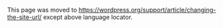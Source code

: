 {{Languages|
{{en|Changing The Site URL}}
{{it|Modificare l'URL del sito}}
{{ja|サイト URL の変更}}
{{ko|사이트 URL 변경 방법}}
}}

This page was moved to https://wordpress.org/support/article/changing-the-site-url/ except above language locator.
<!--
On the Settings->General screen in a single site installation of WordPress, there are two fields named "WordPress Address (URL)" and "Site Address (URL)". They are important settings, since they control where WordPress thinks your site is located. They control the display of the URL in the admin section of your page, as well as the front end, and are used throughout the WordPress code.

* The "Site Address (URL)" setting is the address you want people to type in their browser to reach your WordPress blog.
* The "WordPress Address (URL)" setting is the address where your WordPress core files reside.

'''Note''': Both settings should include the http:// part and should not have a slash "/" at the end. Some setups may require lowercase letters (camelCase may not work if case-sensitive).

Every once in a while, somebody finds a need to manually change (or fix) these settings. Usually this happens when they change one or both and discover that their site no longer works properly. This can leave the user with no easily discoverable way to correct the problem. This article tells you how to change these settings directly.

Additional information is presented here for the case where you are moving WordPress from one site to another, as this will also require changing the site URL. You should not attempt to use this additional information if you're only attempting to correct a "broken" site.

{{Message|
| background = #FCECAD
| border = #CCCCCC
| color = #000000
| text = <strong>Alert!</strong> These directions are for single installs of WordPress only.  If you are using WordPress MultiSite, you will need to manually edit your database.
}}

__TOC__

== Changing the Site URL ==

There are four easy methods to change the Site URL manually. Any of these methods will work and perform much the same function.

In the notes below, 'WP_HOME' and 'home' refer to the "Site Address (URL)" or what you want regular visitors to type in their browser.
'WP_SITEURL' and 'siteurl' refer to the "WordPress Address (URL)" or the address where your WordPress core files reside.

=== Edit wp-config.php ===

It is possible to set the site URL manually in the wp-config.php file.

Add these two lines to your wp-config.php, where "example.com" is the correct location of your site.
 define( 'WP_HOME', 'http://example.com' );
 define( 'WP_SITEURL', 'http://example.com' );

This is not necessarily the best fix, it's just hardcoding the values into the site itself. You won't be able to edit them on the General settings page anymore when using this method.

=== Edit functions.php ===

If you have access to the site via [[FTP_Clients|FTP]], then this method will help you quickly get a site back up and running, if you changed those values incorrectly.

1. FTP to the site, and get a copy of the active theme's functions.php file. You're going to edit it in a simple [[Editing_Files#Using_Text_Editors|text editor]] and upload it back to the site.

2. Add these two lines to the file, immediately after the initial "<?php" line.
 update_option( 'siteurl', 'http://example.com' );
 update_option( 'home', 'http://example.com' );

Use your own URL instead of example.com, obviously.

3. Upload the file back to your site, in the same location. FileZilla offers a handy "edit file" function to do all of the above rapidly; if you can use that, do so.

4. Load the login or admin page a couple of times. The site should come back up.

{{Message|
| background = #FCECAD
| border = #CCCCCC
| color = #000000
| text = <strong>Important!</strong> Do not leave those lines in the functions.php file. Remove them after the site is up and running again. 
}}


'''Note''': If your theme doesn't have a functions.php file create a new one with a [[Editing_Files#Using_Text_Editors|text editor]]. Add the php tags and the two lines using your own URL instead of example.com:. 

 <?php
 update_option( 'siteurl', 'http://example.com' );
 update_option( 'home', 'http://example.com' );

Upload that to your theme directory. Remove the lines or the remove the file after the site is up and running again.

>>>

Here are some additional details that step you through transfering a LAN-based wordpress site into an externally accessible site as well enabling editing the wordpress site from inside the LAN.

Two important keys are router/firewall modifications and the "wait 10+ minutes" after making the changes at the end.

-using ssh to log into your server (nano is a server preinstalled text editor)<br>
-$ nano /var/www/books/wp-content/themes/twentyeleven/functions.php<br>
-add lines just after <?php
     update_option( 'siteurl', 'http://your.site.url:port/yourblog' );
     update_option( 'home', 'http://your.site.url:port/yourblog' );
-refresh your web browser using your external site url
    http://your.site.url:port/yourblog
-$ nano /var/www/books/wp-content/themes/twentyeleven/functions.php<br>
-remove those lines you just added (or comment them out)<br>
-access your router (these steps are for pfSense, other routers should have similar settings to look for/watch out for)<br>
-add to firewall/nat table a line like this
         wan/tcp/port/LAN.server.IP/80
-add to firewall/rules table a line like this
         tcp/*/port/LAN.server.IP/port/*
-uncheck the box at System/advanced/network address translation/Disable NAT Reflection 
        "Disables the automatic creation of NAT redirect rules for access to your public IP addresses from within your internal networks. Note: Reflection only works on port forward type items and does not work for large ranges > 500 ports."

Then go do something for ten minutes and when you get back see if the external url http://your.site.url:port/yourblog from a LAN browser brings the page up correctly.

=== Relocate method ===

WordPress supports an automatic relocation method intended to be a quick assist to getting a site working when relocating a site from one server to another.

==== Code function ====
When RELOCATE has been defined as true in wp-config.php (see next chapter), the following code in wp-login.php will take action:
<code>if ( defined( 'RELOCATE' ) && RELOCATE ) { // Move flag is set
	if ( isset( $_SERVER['PATH_INFO'] ) && ($_SERVER['PATH_INFO'] != $_SERVER['PHP_SELF']) )
		$_SERVER['PHP_SELF'] = str_replace( $_SERVER['PATH_INFO'], "", $_SERVER['PHP_SELF'] );

	$url = dirname( set_url_scheme( 'http://' .  $_SERVER['HTTP_HOST'] . $_SERVER['PHP_SELF'] ) );
	if ( $url != get_option( 'siteurl' ) )
		update_option( 'siteurl', $url );
}</code>

====Steps====

1. Edit the <tt>wp-config.php</tt> file.

2. After the "define" statements (just ''before'' the comment line that says "That's all, stop editing!"), insert a new line, and type: <code>define( 'RELOCATE', true );</code>

3. Save your wp-config.php file.

4. Open a web browser and manually point it to <tt>wp-login.php</tt> on the new server. For example, if your new site is at <tt>http://www.yourdomainname.com</tt>, then type <tt>http://www.yourdomainname.com/wp-login.php</tt> into your browser's address bar. 

5. Login as per normal.

6. Look in your web browser's address bar to verify that you have, indeed, logged in to the correct server. If this is the case, then in the Admin back-end, navigate to Settings > General and verify that both the address settings are correct. Remember to Save Changes.

7. Once this has been fixed, edit <tt>wp-config.php</tt> and either completely remove the line that you added (delete the whole line), comment it out (with <code>//</code>) or change the <code>true</code> value to <code>false</code> if you think it's likely you will be relocating again.

'''Note:''' When the RELOCATE flag is set to true, the Site URL will be automatically updated to whatever path you are using to access the login screen. This will get the admin section up and running on the new URL, but it will not correct any other part of the setup. Those you will still need to alter manually.

{{Message|
| background = #FCECAD
| border = #CCCCCC
| color = #000000
| text = <strong>Important!</strong> Leaving the RELOCATE constant in your wp-config.php file is insecure, as it allows an attacker to change your site URL to anything they want in some configurations. Always remove the RELOCATE line from wp-config.php after you're done.
}}

=== Changing the URL directly in the database ===

If you know how to access phpMyAdmin on your host, then you can edit these values directly to get you up and running again.

# [[Backing Up Your Database|Backup your database]] and save the copy off-site.
# Login to [[phpMyAdmin]].
# Click the link to your '''Databases'''.
# A list of your databases will appear. Choose the one that is your WordPress database.
# All the tables in your database will appear on the screen.
# From the list, look for '''<tt>wp_options</tt>'''. '''Note:''' The table prefix of <tt>wp_</tt> may be different if you changed it when installing.
# Click on the small icon indicated as '''Browse'''.
# A screen will open with a list of the fields within the '''<tt>wp_options</tt>''' table.
# Under the field '''<tt>option_name</tt>''', scroll down and look for '''<tt>siteurl</tt>'''. 
# Click the '''Edit Field''' icon which usually is found at the far left at the beginning of the row.
# The '''Edit Field''' window will appear.
# In the input box for '''<tt>option_value</tt>''', carefully change the URL information to the new address.
# Verify this is correct and click '''Go''' to save the information.
# You should be returned to your '''<tt>wp_options</tt>''' table.
# Look for the '''<tt>home</tt>''' field in the table and click '''Edit Field'''. '''Note''' There are several pages of tables inside <tt>wp_options</tt>. Look for the <tt>&gt;</tt> symbol to page through them.
# In the input box for '''<tt>option_value</tt>''', carefully change the URL information to the new address.
# Verify this is correct and click '''Go''' to save the information.

== Moving Sites ==

When moving sites from one location to another, it is sometimes necessary to manually modify data in the database to make the new site URL information to be recognized properly. Many tools exist to assist with this, and those should generally be used instead of manual modifications.

This is presented here as information only. This data may not be complete or accurate.

You should read the [[Moving WordPress]] article first, if attempting to move WordPress from one system to another.

=== Altering Table Prefixes ===

Like many WordPress administrators, you may be running several WordPress installations off of one database using various <tt>wp-config.php</tt> hacks. Many of these hacks involve dynamically setting table prefixes, and if you do end up altering your table prefix, you ''must'' update several entries within the ''prefix_''usermeta table as well.

As in the above section, remember that SQL changes are permanent and so you should back up your database first:

If you are changing table prefixes for a site, then remember to alter the table prefix in the usermeta tables as well. This will allow the new site to properly recognize user permissions from the old site.

<pre>UPDATE `newprefix_usermeta` SET `meta_key` = REPLACE( `meta_key` , 'oldprefix_', 'newprefix_' );</pre>

=== Changing Template Files ===

In your [[Using Themes|WordPress Theme]], open each template file and search for any manually entered references to your old domain name and replace it with the new one. Look for specific hand coded links you may have entered on the various template files such as the <tt>sidebar.php</tt> and <tt>footer.php</tt>.

WordPress uses a template tag called <tt>[[Template Tags/bloginfo|bloginfo()]]</tt> to automatically generate your site address from information entered in your [[Administration_Panels|Administration]] > [[Administration_Panels#General|Settings]] > [[Settings_General_SubPanel|General]]  panel. The tag in your template files will not have to be modified.  

=== Changing the Config file ===

You will need to update your WordPress configuration file if your database has moved or changed in certain ways.
# You will only need to modify the config file if: 
## your database has moved to another server and is not running on your <tt>localhost</tt>
## you have renamed your database
## you have changed the database user name
# "'Make a backup copy of your <tt>wp-config.php</tt> file.'" 
# Open the <tt>wp-config.php</tt> file in a [[Glossary#Text editor|text editor]].
# Review its contents. In particular, you are looking for the [http://codex.wordpress.org/Editing_wp-config.php#Database_host database host entry]. 
# Save the file.
At this point, your WordPress blog should be working.

=== Verify the Profile ===

# In your [[Administration Panels]] go to [[Administration_Panels#General|Settings]] > [[Settings_General_SubPanel|General]] . Here you will verify that the changes you made in [http://codex.wordpress.org/Changing_The_Site_URL#Changing_the_URL Changing the URL] above, are correct.
# Verify that the reference in your '''WordPress Address (URL)''' contains the new address.
# Verify that the reference in your '''Site Address (URL)''' contains the new address.
# If you have made changes, click '''Save Changes'''.

=== Changing the .htaccess file ===

After changing the information in your [[Administration_Panels|Administration]] > [[Administration_Panels#General|Settings]] > [[Settings_General_SubPanel|General]] panel, you will need to update your <tt>.htaccess</tt> file if you are using [[Using Permalinks|Permalinks]] or any rewrites or redirects. 

# '''Make a backup copy of your <tt>.htaccess</tt> file.''' This is not a recommendation but a requirement. 
# Open the <tt>.htaccess</tt> file in a [[Glossary#Text editor|text editor]].
# Review its contents, looking for any custom rewrites or redirects you entered. '''Copy''' these to another text file for safe keeping.
# Close the file.
# Follow the instructions on the Permalinks SubPanel for updating your Permalinks to the <tt>.htaccess</tt> file.
# Open the new <tt>.htaccess</tt> file and check to see if your custom rewrites and redirects are still there.  If not, copy them from the saved file and paste them into the new <tt>.htaccess</tt> file.
# Make any changes necessary in those custom rewrites and redirects to reflect the new site address.
# Save the file.
# Test those redirects to ensure they are working.

If you make a mistake, you can [[Restoring Your Database From Backup]] from your backup and try this again. So make sure it is right the first time.

=== Additional items of note ===

There are other things you may wish to change in order to correct URLs when moving sites.

# Images link: image links are stored in "post_content" in the wp_posts table.  You can use the similar code above to update image links.
# wp_options: Besides the "siteurl" and "home" items mentioned above, there are other option_value which also need revision, such as "upload path", and some plugin items (depends on what you've installed, such as widgets, stats, DMSGuestbook, sitemap, etc.)
# To fix widgets that contain outdated URL's, you may edit them in Dashboard / Appearance / Widgets.
# Do a FULL database search for any items left. MAKE SURE you know what you are changing. and go through each item for possible improper replacement. 
# If you a running a network / have multiple sites, you will need to replace instances of the URL in the database. They are stored in many tables, including each one of the sites (blogs). Be careful in what you replace and be sure you know the meaning of the field before changing it. See the Important GUID note below for an example of what ''not'' to change.
# Note, if you find your old url in the database options table under 'dashboard_incoming_links', you can ignore or delete that option. It's unused since WP 3.8.

[http://wphacks.com/how-to-move-wordpress-blog-new-domain-name/ How To: Move Your WordPress Blog to a New Domain] - Using the Export/Import feature to move a blog to a new domain

==== Important GUID Note ====

When doing the above and changing the URLs directly in the database, you will come across instances of the URL being located in the "guid" column in the wp_posts tables.

'''It is critical that you do ''NOT'' change the contents of this field.'''

The term "GUID" stands for "Globally Unique Identifier". It is a field that is intended to hold an identifier for the post which a) is unique across the whole of space and time and b) never, ever changes. The GUID field is primarily used to create the WordPress feeds.

When a feed-reader is reading feeds, it uses the contents of the GUID field to know whether or not it has displayed a particular item before. It does this in one of various ways, but the most common method is simply to store a list of GUID's that it has already displayed and "marked as read" or similar.

Thus, changing the GUID will mean that many feedreaders will suddenly display your content in the user's reader again as if it was new content, possibly annoying your users.

In order for the GUID field to be "globally" unique, it is an accepted convention that the URL or some representation of the URL is used. Thus, if you own example.com, then you're the only one using example.com and thus it's unique to you and your site. This is why WordPress uses the permalink, or some form thereof, for the GUID.

However, the second part of that is that the GUID must ''never'' change. Even if you shift domains around, the post is still the same post, even in a new location. Feed readers being shifted to your new feeds when you change URLs should still know that they've read some of your posts before, and thus the GUID '''must''' remain unchanged.

'''Never, ever, change the contents of the GUID column, under any circumstances.'''

NB: If the default uploads folder needs to be changed to a different location, then any media URLs will need to be changed in the '''post_content''' column of the posts table. For example, if the default uploads folder is changing from '''wp-content/uploads''' to '''images''':

<pre>UPDATE wp_posts SET post_content = REPLACE(post_content,'www.domain.com/wp-content/uploads','www.domain.com/images');</pre>

=== Multi-site notes ===

See [[Moving_WordPress#Moving_WordPress_Multisite|Moving WordPress Multisite]]

[[Category:Advanced Topics]]

=== wp-cli ===

[http://wp-cli.org/ wp-cli] is a super useful shell tool.

 wp search-replace 'example.dev' 'example.com' --skip-columns=guid

Or, if you only want to change the option, you can do:

 wp option update home 'http://example.com'
 wp option update siteurl 'http://example.com'
-->